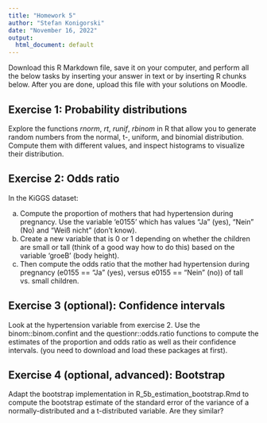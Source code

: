 ```yaml
---
title: "Homework 5"
author: "Stefan Konigorski"
date: "November 16, 2022"
output:
  html_document: default
---
```


Download this R Markdown file, save it on your computer, and perform all the below tasks by inserting your answer in text or by inserting R chunks below. After you are done, upload this file with your solutions on Moodle.

## Exercise 1: Probability distributions

Explore the functions *rnorm*, *rt*, *runif*, *rbinom* in R that allow you to generate random numbers from the normal, t-, uniform, and binomial distribution. Compute them with different values, and inspect histograms to visualize their distribution.

## Exercise 2: Odds ratio

In the KiGGS dataset:

a) Compute the proportion of mothers that had hypertension during pregnancy. Use the variable 'e0155' which has values "Ja" (yes), "Nein" (No) and "Weiß nicht" (don't know).
b) Create a new variable that is 0 or 1 depending on whether the children are small or tall (think of a good way how to do this) based on the variable 'groeB' (body height). 
c) Then compute the odds ratio that the mother had hypertension during pregnancy (e0155 == "Ja" (yes), versus e0155 == "Nein" (no)) of tall vs. small children.

## Exercise 3 (optional): Confidence intervals

Look at the hypertension variable from exercise 2. Use the binom::binom.confint and the questionr::odds.ratio functions to compute the estimates of the proportion and odds ratio as well as their confidence intervals. (you need to download and load these packages at first).

## Exercise 4 (optional, advanced): Bootstrap

Adapt the bootstrap implementation in R_5b_estimation_bootstrap.Rmd to compute the bootstrap estimate of the standard error of the variance of a normally-distributed and a t-distributed variable. Are they similar?